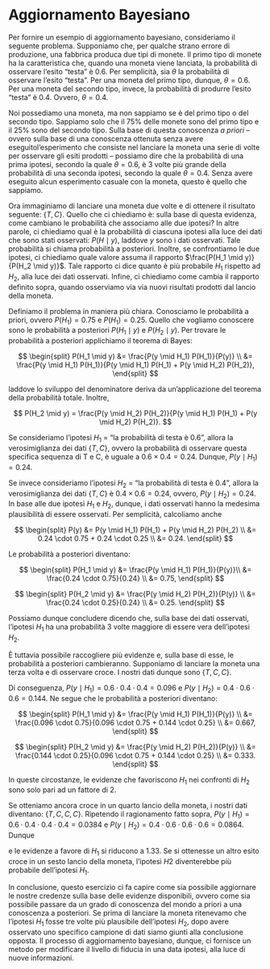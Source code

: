 # Aggiornamento Bayesiano {#appendix:bayes-updating}

Per fornire un esempio di aggiornamento bayesiano, consideriamo il seguente problema. Supponiamo che, per qualche strano errore di produzione, una fabbrica
produca due tipi di monete. Il primo tipo di monete ha la caratteristica
che, quando una moneta viene lanciata, la probabilità di osservare
l'esito "testa" è 0.6. Per semplicità, sia $\theta$ la probabilità di
osservare l'esito "testa". Per una moneta del primo tipo, dunque,
$\theta = 0.6$. Per una moneta del secondo tipo, invece, la probabilità
di produrre l'esito "testa" è 0.4. Ovvero, $\theta = 0.4$.

Noi possediamo una moneta, ma non sappiamo se è del primo tipo o del secondo tipo. Sappiamo solo che il 75% delle monete sono del primo tipo e il 25% sono del secondo tipo. Sulla base di questa conoscenza *a priori* -- ovvero sulla base di una conoscenza ottenuta senza avere eseguitol'esperimento che consiste nel lanciare la moneta una serie di volte per osservare gli esiti prodotti -- possiamo dire che la probabilità di una prima ipotesi, secondo la quale $\theta = 0.6$, è 3 volte più grande della probabilità di una seconda ipotesi, secondo la quale
$\theta = 0.4$. Senza avere eseguito alcun esperimento casuale con la
moneta, questo è quello che sappiamo.

Ora immaginiamo di lanciare una moneta due volte e di ottenere il
risultato seguente: $\{T, C\}$. Quello che ci chiediamo è: sulla base di
questa evidenza, come cambiano le probabilità che associamo alle due
ipotesi? In altre parole, ci chiediamo qual è la probabilità di ciascuna
ipotesi alla luce dei dati che sono stati osservati: $P(H \mid y)$,
laddove $y$ sono i dati osservati. Tale probabilità si chiama
probabilità a posteriori. Inoltre, se confrontiamo le due ipotesi, ci
chiediamo quale valore assuma il rapporto $\frac{P(H_1 \mid y)}{P(H_2 \mid y)}$.
Tale rapporto ci dice quanto è più probabile $H_1$ rispetto ad $H_2$, alla luce dei dati osservati. Infine, ci chiediamo come cambia il rapporto definito sopra, quando osserviamo via via nuovi risultati prodotti dal lancio della moneta.

Definiamo il problema in maniera più chiara. Conosciamo le probabilità a priori, ovvero $P(H_1) = 0.75$ e $P(H_1) = 0.25$. Quello che vogliamo conoscere sono le probabilità a posteriori $P(H_1 \mid y)$ e $P(H_2 \mid y)$. Per trovare le probabilità a posteriori applichiamo il teorema di Bayes:

$$
\begin{split}
P(H_1 \mid y) &= \frac{P(y \mid H_1) P(H_1)}{P(y)} \\
&= \frac{P(y \mid H_1) P(H_1)}{P(y \mid H_1) P(H_1) + P(y \mid H_2) P(H_2)},
\end{split}
$$

laddove lo sviluppo del denominatore deriva da un'applicazione del teorema della probabilità totale.
Inoltre,

$$
P(H_2 \mid y) = \frac{P(y \mid H_2) P(H_2)}{P(y \mid H_1) P(H_1) + P(y \mid H_2) P(H_2)}.
$$

Se consideriamo l'ipotesi $H_1$ = "la probabilità di testa è 0.6", allora
la verosimiglianza dei dati $\{T, C\}$, ovvero la probabilità di osservare questa specifica sequenza di T e C, è uguale a $0.6 \times 0.4 = 0.24.$
Dunque, $P(y \mid H_1) = 0.24$.

Se invece consideriamo l'ipotesi $H_2$ = "la probabilità di testa è 0.4", allora la verosimiglianza dei dati $\{T, C\}$ è $0.4 \times 0.6 = 0.24$, ovvero, $P(y \mid H_2) = 0.24$. In base alle due ipotesi $H_1$ e $H_2$, dunque, i dati osservati hanno la
medesima plausibilità di essere osservati.
Per semplicità, calcoliamo anche

$$
\begin{split}
P(y) &= P(y \mid H_1) P(H_1) + P(y \mid H_2) P(H_2) \\
&= 0.24 \cdot 0.75 + 0.24 \cdot 0.25 \\
&= 0.24.
\end{split}
$$

Le probabilità a posteriori diventano:

$$
\begin{split}
P(H_1 \mid y) &= \frac{P(y \mid H_1) P(H_1)}{P(y)}\\
&= \frac{0.24 \cdot 0.75}{0.24} \\
&= 0.75,
\end{split}
$$

$$
\begin{split}
P(H_2 \mid y) &= \frac{P(y \mid H_2) P(H_2)}{P(y)} \\
&= \frac{0.24 \cdot 0.25}{0.24} \\
&= 0.25.
\end{split}
$$

Possiamo dunque concludere dicendo che, sulla base dei dati osservati, l'ipotesi $H_1$ ha una probabilità 3 volte maggiore di essere vera dell'ipotesi $H_2$.

È tuttavia possibile raccogliere più evidenze e, sulla base di esse, le probabilità a posteriori cambieranno.  Supponiamo di lanciare la moneta una terza volta e di osservare croce. I nostri dati dunque sono $\{T, C, C\}$.

Di conseguenza, $P(y \mid H_1) = 0.6 \cdot 0.4 \cdot 0.4 = 0.096$ e $P(y \mid H_2) = 0.4 \cdot 0.6 \cdot 0.6 = 0.144$.
Ne segue che le probabilità a posteriori diventano:

$$
\begin{split}
P(H_1 \mid y) &= \frac{P(y \mid H_1) P(H_1)}{P(y)} \\
&= \frac{0.096 \cdot 0.75}{0.096 \cdot 0.75 + 0.144 \cdot 0.25} \\
&= 0.667,
\end{split}
$$

$$
\begin{split}
P(H_2 \mid y) &= \frac{P(y \mid H_2) P(H_2)}{P(y)} \\
&= \frac{0.144 \cdot 0.25}{0.096 \cdot 0.75 + 0.144 \cdot 0.25} \\
&= 0.333.
\end{split}
$$

In queste circostanze, le evidenze che favoriscono $H_1$ nei confronti
di $H_2$ sono solo pari ad un fattore di 2.

Se otteniamo ancora croce in un quarto lancio della moneta, i nostri
dati diventano: $\{T, C, C, C\}$.
Ripetendo il ragionamento fatto sopra,
$P(y \mid H_1) = 0.6 \cdot 0.4 \cdot 0.4 \cdot 0.4 = 0.0384$ e
$P(y \mid H_2) = 0.4 \cdot 0.6 \cdot 0.6 \cdot 0.6 = 0.0864$.
Dunque

\begin{equation}
P(H_1 \mid y) = \frac{0.0384 \cdot 0.75}{0.0384 \cdot 0.75 + 0.0864 \cdot 0.25} = 0.571,\notag
\end{equation}

\begin{equation}
P(H_2 \mid y) = \frac{0.0864 \cdot 0.25}{0.0384 \cdot 0.75 + 0.0864 \cdot 0.25} = 0.429.\notag
\end{equation}

e le evidenze a favore di $H_1$ si riducono a 1.33. Se si ottenesse un
altro esito croce in un sesto lancio della moneta, l'ipotesi $H2$
diventerebbe più probabile dell'ipotesi $H_1$.

In conclusione, questo esercizio ci fa capire come sia possibile aggiornare le nostre credenze sulla base delle evidenze disponibili, ovvero come sia possibile passare da un grado di conoscenza del mondo a priori a una conoscenza a posteriori.
Se prima di lanciare la moneta ritenevamo che l'ipotesi $H_1$ fosse tre volte più plausibile dell'ipotesi $H_2$, dopo avere osservato uno specifico campione di dati siamo giunti alla conclusione opposta.
Il processo di aggiornamento bayesiano, dunque, ci fornisce un metodo per modificare il livello di fiducia in una data ipotesi, alla luce di nuove informazioni.

